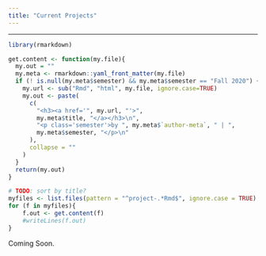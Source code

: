 ```yaml
---
title: "Current Projects"
---
```


***

```r
library(rmarkdown)

get.content <- function(my.file){
  my.out = ""
  my.meta <- rmarkdown::yaml_front_matter(my.file)
  if (! is.null(my.meta$semester) && my.meta$semester == "Fall 2020") {
    my.url <- sub("Rmd", "html", my.file, ignore.case=TRUE)
    my.out <- paste(
      c(
        "<h3><a href='", my.url, "'>",
        my.meta$title, "</a></h3>\n",
        "<p class='semester'>by ", my.meta$`author-meta`, " | ",
        my.meta$semester, "</p>\n"
      ),
      collapse = ""
    )
  }
  return(my.out)
}
```

```r
# TODO: sort by title?
myfiles <- list.files(pattern = "^project-.*Rmd$", ignore.case = TRUE)
for (f in myfiles){
    f.out <- get.content(f)
    #writeLines(f.out)
}
```

Coming Soon.
